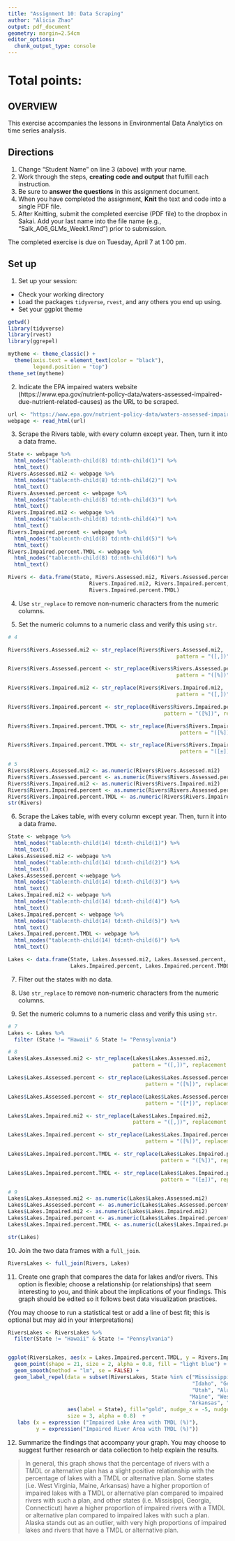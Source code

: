 ```yaml
---
title: "Assignment 10: Data Scraping"
author: "Alicia Zhao"
output: pdf_document
geometry: margin=2.54cm
editor_options: 
  chunk_output_type: console
---
```


# Total points:

## OVERVIEW

This exercise accompanies the lessons in Environmental Data Analytics on time series analysis. 

## Directions
1. Change "Student Name" on line 3 (above) with your name.
3. Work through the steps, **creating code and output** that fulfill each instruction.
4. Be sure to **answer the questions** in this assignment document.
6. When you have completed the assignment, **Knit** the text and code into a single PDF file.
8. After Knitting, submit the completed exercise (PDF file) to the dropbox in Sakai. Add your last name into the file name (e.g., "Salk_A06_GLMs_Week1.Rmd") prior to submission.

The completed exercise is due on Tuesday, April 7 at 1:00 pm.

## Set up 
1. Set up your session:

* Check your working directory
* Load the packages `tidyverse`, `rvest`, and any others you end up using.
* Set your ggplot theme

```r
getwd()
library(tidyverse)
library(rvest)
library(ggrepel)

mytheme <- theme_classic() +
  theme(axis.text = element_text(color = "black"), 
        legend.position = "top")
theme_set(mytheme)
```

2. Indicate the EPA impaired waters website (https://www.epa.gov/nutrient-policy-data/waters-assessed-impaired-due-nutrient-related-causes) as the URL to be scraped. 

```r
url <- "https://www.epa.gov/nutrient-policy-data/waters-assessed-impaired-due-nutrient-related-causes"
webpage <- read_html(url)

```

3. Scrape the Rivers table, with every column except year. Then, turn it into a data frame.

```r

State <- webpage %>%
  html_nodes("table:nth-child(8) td:nth-child(1)") %>% 
  html_text()
Rivers.Assessed.mi2 <- webpage %>%
  html_nodes("table:nth-child(8) td:nth-child(2)") %>% 
  html_text()
Rivers.Assessed.percent <- webpage %>%
  html_nodes("table:nth-child(8) td:nth-child(3)") %>% 
  html_text()
Rivers.Impaired.mi2 <- webpage %>%
  html_nodes("table:nth-child(8) td:nth-child(4)") %>% 
  html_text()
Rivers.Impaired.percent <- webpage %>%
  html_nodes("table:nth-child(8) td:nth-child(5)") %>% 
  html_text()
Rivers.Impaired.percent.TMDL <- webpage %>%
  html_nodes("table:nth-child(8) td:nth-child(6)") %>% 
  html_text()

Rivers <- data.frame(State, Rivers.Assessed.mi2, Rivers.Assessed.percent, 
                          Rivers.Impaired.mi2, Rivers.Impaired.percent, 
                          Rivers.Impaired.percent.TMDL)
```

4. Use `str_replace` to remove non-numeric characters from the numeric columns. 

5. Set the numeric columns to a numeric class and verify this using `str`.

```r
# 4

Rivers$Rivers.Assessed.mi2 <- str_replace(Rivers$Rivers.Assessed.mi2,
                                                      pattern = "([,])", replacement = "") 

Rivers$Rivers.Assessed.percent <- str_replace(Rivers$Rivers.Assessed.percent,
                                                      pattern = "([%])", replacement = "")

Rivers$Rivers.Impaired.mi2 <- str_replace(Rivers$Rivers.Impaired.mi2,
                                                      pattern = "([,])", replacement = "") 

Rivers$Rivers.Impaired.percent <- str_replace(Rivers$Rivers.Impaired.percent, 
                                                  pattern = "([%])", replacement = "")

Rivers$Rivers.Impaired.percent.TMDL <- str_replace(Rivers$Rivers.Impaired.percent.TMDL, 
                                                       pattern = "([%])", replacement = "")

Rivers$Rivers.Impaired.percent.TMDL <- str_replace(Rivers$Rivers.Impaired.percent.TMDL, 
                                                       pattern = "([±])", replacement = "")

# 5
Rivers$Rivers.Assessed.mi2 <- as.numeric(Rivers$Rivers.Assessed.mi2)
Rivers$Rivers.Assessed.percent <- as.numeric(Rivers$Rivers.Assessed.percent)
Rivers$Rivers.Impaired.mi2 <- as.numeric(Rivers$Rivers.Impaired.mi2)
Rivers$Rivers.Impaired.percent <- as.numeric(Rivers$Rivers.Assessed.percent)
Rivers$Rivers.Impaired.percent.TMDL <- as.numeric(Rivers$Rivers.Impaired.percent.TMDL)
str(Rivers)

```

6. Scrape the Lakes table, with every column except year. Then, turn it into a data frame.

```r
State <- webpage %>%
  html_nodes("table:nth-child(14) td:nth-child(1)") %>%
  html_text()
Lakes.Assessed.mi2 <- webpage %>%
  html_nodes("table:nth-child(14) td:nth-child(2)") %>%
  html_text()
Lakes.Assessed.percent <-webpage %>%
  html_nodes("table:nth-child(14) td:nth-child(3)") %>%
  html_text()
Lakes.Impaired.mi2 <- webpage %>%
  html_nodes("table:nth-child(14) td:nth-child(4)") %>%
  html_text()
Lakes.Impaired.percent <- webpage %>%
  html_nodes("table:nth-child(14) td:nth-child(5)") %>%
  html_text()
Lakes.Impaired.percent.TMDL <- webpage %>%
  html_nodes("table:nth-child(14) td:nth-child(6)") %>%
  html_text()

Lakes <- data.frame(State, Lakes.Assessed.mi2, Lakes.Assessed.percent, Lakes.Impaired.mi2,
                    Lakes.Impaired.percent, Lakes.Impaired.percent.TMDL)
```

7. Filter out the states with no data. 

8. Use `str_replace` to remove non-numeric characters from the numeric columns. 

9. Set the numeric columns to a numeric class and verify this using `str`.
```r
# 7
Lakes <- Lakes %>%
  filter (State != "Hawaii" & State != "Pennsylvania")

# 8
Lakes$Lakes.Assessed.mi2 <- str_replace(Lakes$Lakes.Assessed.mi2,
                                        pattern = "([,])", replacement = "") 

Lakes$Lakes.Assessed.percent <- str_replace(Lakes$Lakes.Assessed.percent,
                                            pattern = "([%])", replacement = "")

Lakes$Lakes.Assessed.percent <- str_replace(Lakes$Lakes.Assessed.percent,
                                            pattern = "([*])", replacement = "")

Lakes$Lakes.Impaired.mi2 <- str_replace(Lakes$Lakes.Impaired.mi2,
                                        pattern = "([,])", replacement ="")

Lakes$Lakes.Impaired.percent <- str_replace(Lakes$Lakes.Impaired.percent,
                                            pattern = "([%])", replacement ="")

Lakes$Lakes.Impaired.percent.TMDL <- str_replace(Lakes$Lakes.Impaired.percent.TMDL,
                                                 pattern = "([%])", replacement ="")

Lakes$Lakes.Impaired.percent.TMDL <- str_replace(Lakes$Lakes.Impaired.percent.TMDL,
                                                 pattern = "([±])", replacement ="")

# 9
Lakes$Lakes.Assessed.mi2 <- as.numeric(Lakes$Lakes.Assessed.mi2)
Lakes$Lakes.Assessed.percent <- as.numeric(Lakes$Lakes.Assessed.percent)
Lakes$Lakes.Impaired.mi2 <- as.numeric(Lakes$Lakes.Impaired.mi2)
Lakes$Lakes.Impaired.percent <- as.numeric(Lakes$Lakes.Impaired.percent)
Lakes$Lakes.Impaired.percent.TMDL <- as.numeric(Lakes$Lakes.Impaired.percent.TMDL)

str(Lakes)
```

10. Join the two data frames with a `full_join`.

```r
RiversLakes <- full_join(Rivers, Lakes)

```

11. Create one graph that compares the data for lakes and/or rivers. This option is flexible; choose a relationship (or relationships) that seem interesting to you, and think about the implications of your findings. This graph should be edited so it follows best data visualization practices. 

(You may choose to run a statistical test or add a line of best fit; this is optional but may aid in your interpretations)
```r
RiversLakes <- RiversLakes %>%
  filter(State != "Hawaii" & State != "Pennsylvania")


ggplot(RiversLakes, aes(x = Lakes.Impaired.percent.TMDL, y = Rivers.Impaired.percent.TMDL)) +
  geom_point(shape = 21, size = 2, alpha = 0.8, fill = "light blue") +
  geom_smooth(method = "lm", se = FALSE) + 
  geom_label_repel(data = subset(RiversLakes, State %in% c("Mississippi", "Connecticut",
                                                           "Idaho", "Georgia",
                                                           "Utah", "Alaska",
                                                          "Maine", "West Virginia",
                                                          "Arkansas", "California")),
                   aes(label = State), fill="gold", nudge_x = -5, nudge_y = -5,
                   size = 3, alpha = 0.8)  +
   labs (x = expression ("Impaired Lake Area with TMDL (%)"),
         y = expression("Impaired River Area with TMDL (%)"))

```

12. Summarize the findings that accompany your graph. You may choose to suggest further research or data collection to help explain the results.

> In general, this graph shows that the percentage of rivers with a TMDL or alternative plan has a slight positive relationship with the percentage of lakes with a TMDL or alternative plan. Some states (i.e. West Virginia, Maine, Arkansas) have a higher proportion of impaired lakes with a TMDL or alternative plan compared to impaired rivers with such a plan, and other states (i.e. Missisippi, Georgia, Connecticut) have a higher proportion of impaired rivers with a TMDL or alternative plan compared to impaired lakes with such a plan. Alaska stands out as an outlier, with very high proportions of impaired lakes and rivers that have a TMDL or alternative plan. 
